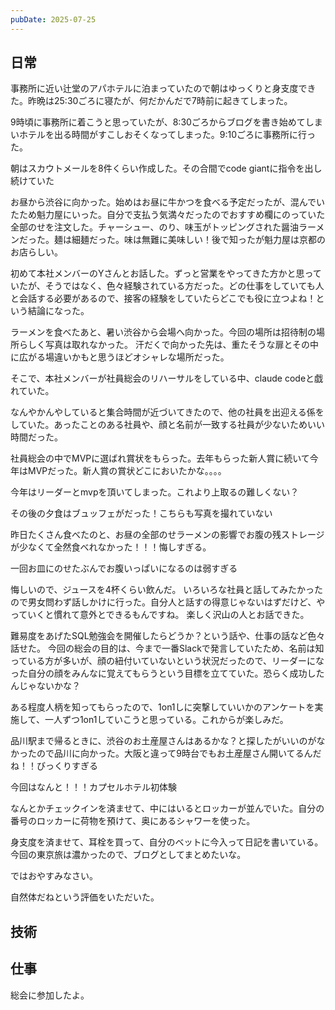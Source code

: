 ```yaml
---
pubDate: 2025-07-25
---
```



## 日常

事務所に近い辻堂のアパホテルに泊まっていたので朝はゆっくりと身支度できた。昨晩は25:30ごろに寝たが、何だかんだで7時前に起きてしまった。

9時頃に事務所に着こうと思っていたが、8:30ごろからブログを書き始めてしまいホテルを出る時間がすこしおそくなってしまった。9:10ごろに事務所に行った。

朝はスカウトメールを8件くらい作成した。その合間でcode giantに指令を出し続けていた

お昼から渋谷に向かった。始めはお昼に牛かつを食べる予定だったが、混んでいたため魁力屋にいった。自分で支払う気満々だったのでおすすめ欄にのっていた全部のせを注文した。チャーシュー、のり、味玉がトッピングされた醤油ラーメンだった。麺は細麺だった。味は無難に美味しい！後で知ったが魁力屋は京都のお店らしい。

初めて本社メンバーのYさんとお話した。ずっと営業をやってきた方かと思っていたが、そうではなく、色々経験されている方だった。どの仕事をしていても人と会話する必要があるので、接客の経験をしていたらどこでも役に立つよね！という結論になった。

ラーメンを食べたあと、暑い渋谷から会場へ向かった。今回の場所は招待制の場所らしく写真は取れなかった。
汗だくで向かった先は、重たそうな扉とその中に広がる場違いかもと思うほどオシャレな場所だった。

そこで、本社メンバーが社員総会のリハーサルをしている中、claude codeと戯れていた。

なんやかんやしていると集合時間が近づいてきたので、他の社員を出迎える係をしていた。あったことのある社員や、顔と名前が一致する社員が少ないためいい時間だった。

社員総会の中でMVPに選ばれ賞状をもらった。去年もらった新人賞に続いて今年はMVPだった。新人賞の賞状どこにおいたかな。。。。

今年はリーダーとmvpを頂いてしまった。これより上取るの難しくない？

その後の夕食はブュッフェがだった！こちらも写真を撮れていない

昨日たくさん食べたのと、お昼の全部のせラーメンの影響でお腹の残ストレージが少なくて全然食べれなかった！！！悔しすぎる。

一回お皿にのせたぶんでお腹いっぱいになるのは弱すぎる

悔しいので、ジュースを4杯くらい飲んだ。
いろいろな社員と話してみたかったので男女問わず話しかけに行った。自分人と話すの得意じゃないはずだけど、やっていくと慣れて意外とできるもんですね。
楽しく沢山の人とお話できた。

難易度をあげたSQL勉強会を開催したらどうか？という話や、仕事の話など色々話せた。
今回の総会の目的は、今まで一番Slackで発言していたため、名前は知っている方が多いが、顔の紐付いていないという状況だったので、リーダーになった自分の顔をみんなに覚えてもらうという目標を立てていた。恐らく成功したんじゃないかな？

ある程度人柄を知ってもらったので、1on1しに突撃していいかのアンケートを実施して、一人ずつ1on1していこうと思っている。これからが楽しみだ。

品川駅まで帰るときに、渋谷のお土産屋さんはあるかな？と探したがいいのがなかったので品川に向かった。大阪と違って9時台でもお土産屋さん開いてるんだね！！びっくりすぎる

今回はなんと！！！カプセルホテル初体験

なんとかチェックインを済ませて、中にはいるとロッカーが並んでいた。自分の番号のロッカーに荷物を預けて、奥にあるシャワーを使った。

身支度を済ませて、耳栓を買って、自分のベットに今入って日記を書いている。
今回の東京旅は濃かったので、ブログとしてまとめたいな。

ではおやすみなさい。

自然体だねという評価をいただいた。

## 技術


## 仕事

総会に参加したよ。

